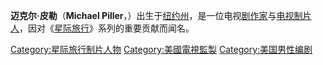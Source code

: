 {{noteTA
|T=zh-hans:迈克尔·皮勒; zh-hant:麥克·派勒;
|G1=StarTrek
}}
'''迈克尔·皮勒'''（'''Michael Piller'''，{{bd|1948年|5月30日|2005年|11月1日}}）出生于[[纽约州|纽约州]]，是一位电视[[剧作家|剧作家]]与[[电视制片人|电视制片人]]，因对《[[星际旅行|星际旅行]]》系列的重要贡献而闻名。

{{Authority control}}
{{DEFAULTSORT:Piller, Michael}}
{{美国人物小作品}}
[[Category:星际旅行制片人物|Category:星际旅行制片人物]]
[[Category:美國電視監製|Category:美國電視監製]]
[[Category:美国男性编剧|Category:美国男性编剧]]